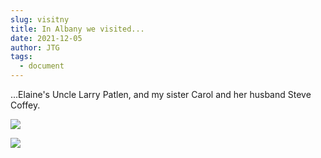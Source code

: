 ```yaml
---
slug: visitny
title: In Albany we visited...
date: 2021-12-05
author: JTG
tags:
  - document
---
```

...Elaine's Uncle Larry Patlen, and my sister Carol and her husband Steve Coffey.

![](/images/img_2932.jpeg)

![](/images/img_2933.jpeg)